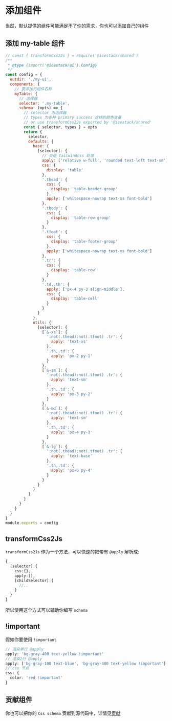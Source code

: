 # 添加组件

当然，默认提供的组件可能满足不了你的需求，你也可以添加自己的组件

## 添加 my-table 组件

```js
// const { transformCss2Js } = require('@icestack/shared')
/**
 * @type {import('@icestack/ui').Config}
 */
const config = {
  outdir: './my-ui',
  components: {
    // 要添加的组件名称
    myTable: {
      // 选择器
      selector: '.my-table',
      schema: (opts) => {
        // selector 为选择器
        // types 为各种 primary success 这样的颜色变量
        // or use transformCss2Js exported by '@icestack/shared'
        const { selector, types } = opts
        return {
          selector,
          defaults: {
            base: {
              [selector]: {
                // 交给 tailwindcss 处理
                apply: ['relative w-full', 'rounded text-left text-sm'],
                css: {
                  display: 'table'
                },
                '.thead': {
                  css: {
                    display: 'table-header-group'
                  },
                  apply: ['whitespace-nowrap text-xs font-bold']
                },
                '.tbody': {
                  css: {
                    display: 'table-row-group'
                  }
                },
                '.tfoot': {
                  css: {
                    display: 'table-footer-group'
                  },
                  apply: ['whitespace-nowrap text-xs font-bold']
                },
                '.tr': {
                  css: {
                    display: 'table-row'
                  }
                },
                '.td,.th': {
                  apply: ['px-4 py-3 align-middle'],
                  css: {
                    display: 'table-cell'
                  }
                }
              }
            },
            utils: {
              [selector]: {
                [`&-xs`]: {
                  ':not(.thead):not(.tfoot) .tr': {
                    apply: 'text-xs'
                  },
                  '.th,.td': {
                    apply: 'px-2 py-1'
                  }
                },
                [`&-sm`]: {
                  ':not(.thead):not(.tfoot) .tr': {
                    apply: 'text-sm'
                  },
                  '.th,.td': {
                    apply: 'px-3 py-2'
                  }
                },
                [`&-md`]: {
                  ':not(.thead):not(.tfoot) .tr': {
                    apply: 'text-sm'
                  },
                  '.th,.td': {
                    apply: 'px-4 py-3'
                  }
                },
                [`&-lg`]: {
                  ':not(.thead):not(.tfoot) .tr': {
                    apply: 'text-base'
                  },
                  '.th,.td': {
                    apply: 'px-6 py-4'
                  }
                }
              }
            }
          }
        }
      }
    }
  }
}
module.exports = config
```

## transformCss2Js

`transformCss2Js` 作为一个方法，可以快速的把带有 `@apply` 解析成:

```ts
{
  [selector]:{
    css:{},
    apply:[],
    [childSelector]:{
      //..
    }
  }
}
```

所以使用这个方式可以辅助你编写 `schema`

## !important

假如你要使用 `!important`

```ts
// 渲染单行 @apply
apply: 'bg-gray-400 text-yellow !important'
// 渲染2行 @apply
apply: ['bg-gray-100 text-blue', 'bg-gray-400 text-yellow !important']
// css 节点
css: {
  color: 'red !important'
}
```

## 贡献组件

你也可以把你的 `Css schema` 贡献到源代码中，详情见[贡献](/docs/contribute)
